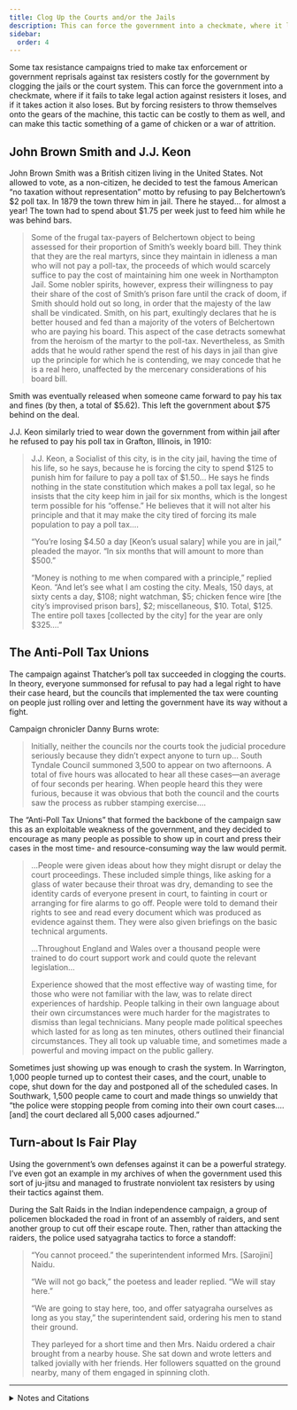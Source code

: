 ```yaml
---
title: Clog Up the Courts and/or the Jails
description: This can force the government into a checkmate, where it loses either if it fails to take action against resisters or if it takes action.
sidebar:
  order: 4
---
```


Some tax resistance campaigns tried to make tax enforcement or government reprisals against tax resisters costly for the government by clogging the jails or the court system.
This can force the government into a checkmate, where if it fails to take legal action against resisters it loses, and if it takes action it also loses.
But by forcing resisters to throw themselves onto the gears of the machine, this tactic can be costly to them as well, and can make this tactic something of a game of chicken or a war of attrition.

## <Badge text="Example" size="medium" /> John Brown Smith and J.J. Keon

John Brown Smith was a British citizen living in the United States.
Not allowed to vote, as a non-citizen, he decided to test the famous American “no taxation without representation” motto by refusing to pay Belchertown’s $2 poll tax.
In 1879 the town threw him in jail.
There he stayed… for almost a year!
The town had to spend about $1.75 per week just to feed him while he was behind bars.

> Some of the frugal tax-payers of Belchertown object to being assessed for their proportion of Smith’s weekly board bill.
> They think that they are the real martyrs, since they maintain in idleness a man who will not pay a poll-tax, the proceeds of which would scarcely suffice to pay the cost of maintaining him one week in Northampton Jail.
> Some nobler spirits, however, express their willingness to pay their share of the cost of Smith’s prison fare until the crack of doom, if Smith should hold out so long, in order that the majesty of the law shall be vindicated.
> Smith, on his part, exultingly declares that he is better housed and fed than a majority of the voters of Belchertown who are paying his board.
> This aspect of the case detracts somewhat from the heroism of the martyr to the poll-tax.
> Nevertheless, as Smith adds that he would rather spend the rest of his days in jail than give up the principle for which he is contending, we may concede that he is a real hero, unaffected by the mercenary considerations of his board bill.

Smith was eventually released when someone came forward to pay his tax and fines (by then, a total of $5.62).
This left the government about $75 behind on the deal.

J.J. Keon similarly tried to wear down the government from within jail after he refused to pay his poll tax in Grafton, Illinois, in 1910:

> J.J. Keon, a Socialist of this city, is in the city jail, having the time of his life, so he says, because he is forcing the city to spend $125 to punish him for failure to pay a poll tax of $1.50…
> He says he finds nothing in the state constitution which makes a poll tax legal, so he insists that the city keep him in jail for six months, which is the longest term possible for his “offense.”
> He believes that it will not alter his principle and that it may make the city tired of forcing its male population to pay a poll tax.…
>
> “You’re losing $4.50 a day [Keon’s usual salary] while you are in jail,” pleaded the mayor.
> “In six months that will amount to more than $500.”
>
> “Money is nothing to me when compared with a principle,” replied Keon.
> “And let’s see what I am costing the city.
> Meals, 150 days, at sixty cents a day, $108; night watchman, $5; chicken fence wire [the city’s improvised prison bars], $2; miscellaneous, $10.
> Total, $125.
> The entire poll taxes [collected by the city] for the year are only $325.…”

## <Badge text="Example" size="medium" /> The Anti-Poll Tax Unions

The campaign against Thatcher’s poll tax succeeded in clogging the courts.
In theory, everyone summonsed for refusal to pay had a legal right to have their case heard, but the councils that implemented the tax were counting on people just rolling over and letting the government have its way without a fight.

Campaign chronicler Danny Burns wrote:

> Initially, neither the councils nor the courts took the judicial procedure seriously because they didn’t expect anyone to turn up…
> South Tyndale Council summoned 3,500 to appear on two afternoons.
> A total of five hours was allocated to hear all these cases—an average of four seconds per hearing.
> When people heard this they were furious, because it was obvious that both the council and the courts saw the process as rubber stamping exercise.…

The “Anti-Poll Tax Unions” that formed the backbone of the campaign saw this as an exploitable weakness of the government, and they decided to encourage as many people as possible to show up in court and press their cases in the most time- and resource-consuming way the law would permit.

> …People were given ideas about how they might disrupt or delay the court proceedings.
> These included simple things, like asking for a glass of water because their throat was dry, demanding to see the identity cards of everyone present in court, to fainting in court or arranging for fire alarms to go off.
> People were told to demand their rights to see and read every document which was produced as evidence against them.
> They were also given briefings on the basic technical arguments.
>
> …Throughout England and Wales over a thousand people were trained to do court support work and could quote the relevant legislation…
>
> Experience showed that the most effective way of wasting time, for those who were not familiar with the law, was to relate direct experiences of hardship.
> People talking in their own language about their own circumstances were much harder for the magistrates to dismiss than legal technicians.
> Many people made political speeches which lasted for as long as ten minutes, others outlined their financial circumstances.
> They all took up valuable time, and sometimes made a powerful and moving impact on the public gallery.

Sometimes just showing up was enough to crash the system.
In Warrington, 1,000 people turned up to contest their cases, and the court, unable to cope, shut down for the day and postponed all of the scheduled cases.
In Southwark, 1,500 people came to court and made things so unwieldy that “the police were stopping people from coming into their own court cases.…[and] the court declared all 5,000 cases adjourned.”

## <Badge text="Example" size="medium" /> Turn-about Is Fair Play

Using the government’s own defenses against it can be a powerful strategy.
I’ve even got an example in my archives of when the government used this sort of ju-jitsu and managed to frustrate nonviolent tax resisters by using their tactics against them.

During the Salt Raids in the Indian independence campaign, a group of policemen blockaded the road in front of an assembly of raiders, and sent another group to cut off their escape route.
Then, rather than attacking the raiders, the police used satyagraha tactics to force a standoff:

> “You cannot proceed.” the superintendent informed Mrs. [Sarojini] Naidu.
>
> “We will not go back,” the poetess and leader replied.
> “We will stay here.”
>
> “We are going to stay here, too, and offer satyagraha ourselves as long as you stay,” the superintendent said, ordering his men to stand their ground.
>
> They parleyed for a short time and then Mrs. Naidu ordered a chair brought from a nearby house.
> She sat down and wrote letters and talked jovially with her friends.
> Her followers squatted on the ground nearby, many of them engaged in spinning cloth.

<hr />

<details>
<summary>Notes and Citations</summary>

* “John Smith, Martyr” <i>The New York Times</i> 9 December 1879
* “Socialist Refuses to Pay Poll Tax” <i>The New York Call</i> 26 April 1910, p. 5
* Burns, Danny <i>Poll Tax Rebellion</i> (1992) p. 134–35, 138–40
* <i>Counter Information</i> No. 30, February 1991 (quoted in Burns, Danny op. cit., p. 135)
* Low, Francis “Salt Works Raid Cleverly Halted” <i>Altoona Mirror</i> 15 May 1930, p. 1

</details>
